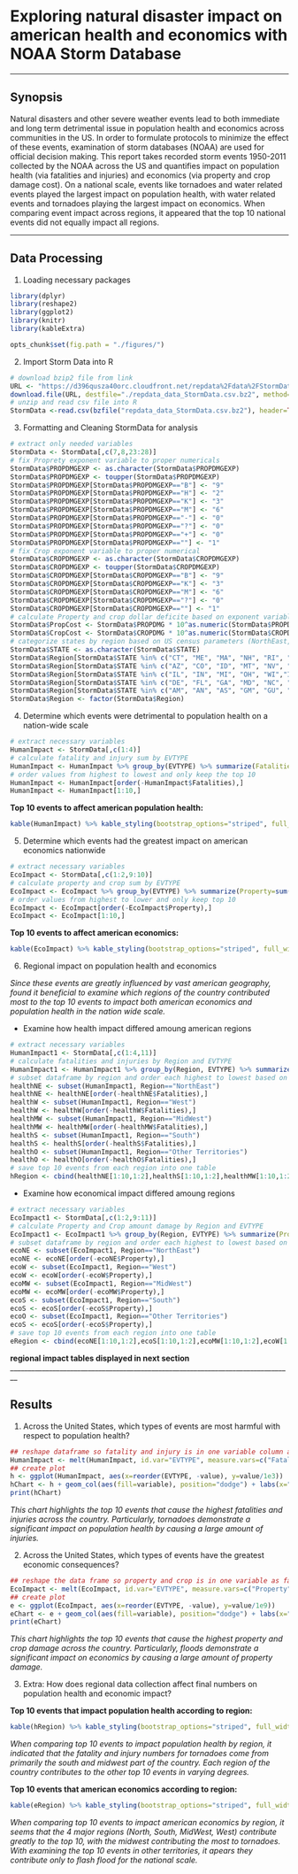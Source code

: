 Exploring natural disaster impact on american health and economics with NOAA Storm Database 
==================================================================================================

______________________________________________________________________

## Synopsis

Natural disasters and other severe weather events lead to both immediate and long term detrimental issue in population health and economics across communities in the US. In order to formulate protocols to minimize the effect of these events, examination of storm databases (NOAA) are used for official decision making. This report takes recorded storm events 1950-2011 collected by the NOAA across the US and quantifies impact on population health (via fatalities and injuries) and economics (via property and crop damage cost). On a national scale, events like tornadoes and water related events played the largest impact on population health, with water related events and tornadoes playing the largest impact on economics. When comparing event impact across regions, it appeared that the top 10 national events did not equally impact all regions.

________________________________________________________________________________

## Data Processing 

1. Loading necessary packages 

```r
library(dplyr) 
library(reshape2)
library(ggplot2)
library(knitr)
library(kableExtra)
```

```r
opts_chunk$set(fig.path = "./figures/")
```

2. Import Storm Data into R

```r
# download bzip2 file from link
URL <- "https://d396qusza40orc.cloudfront.net/repdata%2Fdata%2FStormData.csv.bz2"
download.file(URL, destfile="./repdata_data_StormData.csv.bz2", method="curl")
# unzip and read csv file into R
StormData <-read.csv(bzfile("repdata_data_StormData.csv.bz2"), header=TRUE, sep=",")
```

3. Formatting and Cleaning StormData for analysis 

```r
# extract only needed variables 
StormData <- StormData[,c(7,8,23:28)]
# fix Proprety exponent variable to proper numericals 
StormData$PROPDMGEXP <- as.character(StormData$PROPDMGEXP)
StormData$PROPDMGEXP <- toupper(StormData$PROPDMGEXP)
StormData$PROPDMGEXP[StormData$PROPDMGEXP=="B"] <- "9"
StormData$PROPDMGEXP[StormData$PROPDMGEXP=="H"] <- "2"
StormData$PROPDMGEXP[StormData$PROPDMGEXP=="K"] <- "3"
StormData$PROPDMGEXP[StormData$PROPDMGEXP=="M"] <- "6"
StormData$PROPDMGEXP[StormData$PROPDMGEXP=="-"] <- "0"
StormData$PROPDMGEXP[StormData$PROPDMGEXP=="?"] <- "0"
StormData$PROPDMGEXP[StormData$PROPDMGEXP=="+"] <- "0"
StormData$PROPDMGEXP[StormData$PROPDMGEXP==""] <- "1"
# fix Crop exponent variable to proper numerical 
StormData$CROPDMGEXP <- as.character(StormData$CROPDMGEXP)
StormData$CROPDMGEXP <- toupper(StormData$CROPDMGEXP)
StormData$CROPDMGEXP[StormData$CROPDMGEXP=="B"] <- "9"
StormData$CROPDMGEXP[StormData$CROPDMGEXP=="K"] <- "3"
StormData$CROPDMGEXP[StormData$CROPDMGEXP=="M"] <- "6"
StormData$CROPDMGEXP[StormData$CROPDMGEXP=="?"] <- "0"
StormData$CROPDMGEXP[StormData$CROPDMGEXP==""] <- "1"
# calculate Property and crop dollar deficite based on exponent variables 
StormData$PropCost <- StormData$PROPDMG * 10^as.numeric(StormData$PROPDMGEXP)
StormData$CropCost <- StormData$CROPDMG * 10^as.numeric(StormData$CROPDMGEXP)
# categorize states by region based on US census parameters (NorthEast, West, South, MidWest, Other Territories) 
StormData$STATE <- as.character(StormData$STATE)
StormData$Region[StormData$STATE %in% c("CT", "ME", "MA", "NH", "RI", "VT", "NJ", "NY", "PA")] <- "NorthEast"
StormData$Region[StormData$STATE %in% c("AZ", "CO", "ID", "MT", "NV", "NM", "UT", "WY", "AK", "CA", "HI", "OR", "WA")] <- "West"
StormData$Region[StormData$STATE %in% c("IL", "IN", "MI", "OH", "WI","IA", "KS", "MN", "MO", "NE", "ND", "SD")] <- "MidWest"
StormData$Region[StormData$STATE %in% c("DE", "FL", "GA", "MD", "NC", "SC", "VA", "DC", "WV", "AL", "KY", "MS", "TN", "AR", "LA", "OK", "TX")] <- "South"
StormData$Region[StormData$STATE %in% c("AM", "AN", "AS", "GM", "GU", "LC", "LE", "LH", "LM", "LO", "LS", "MH", "PH", "PK", "PM", "PR", "PZ", "SL", "ST", "VI", "XX")] <- "Other Territories"
StormData$Region <- factor(StormData$Region)
```

4. Determine which events were detrimental to population health on a nation-wide scale

```r
# extract necessary variables
HumanImpact <- StormData[,c(1:4)]
# calculate fatality and injury sum by EVTYPE
HumanImpact <- HumanImpact %>% group_by(EVTYPE) %>% summarize(Fatalities=sum(FATALITIES), Injuries=sum(INJURIES))
# order values from highest to lowest and only keep the top 10
HumanImpact <- HumanImpact[order(-HumanImpact$Fatalities),]
HumanImpact <- HumanImpact[1:10,]
```

**Top 10 events to affect american population health:**

```r
kable(HumanImpact) %>% kable_styling(bootstrap_options="striped", full_width=F, position="left")
```

5. Determine which events had the greatest impact on american economics nationwide 

```r
# extract necessary variables
EcoImpact <- StormData[,c(1:2,9:10)]
# calculate property and crop sum by EVTYPE
EcoImpact <- EcoImpact %>% group_by(EVTYPE) %>% summarize(Property=sum(PropCost), Crops=sum(CropCost))
# order values from highest to lower and only keep top 10 
EcoImpact <- EcoImpact[order(-EcoImpact$Property),]
EcoImpact <- EcoImpact[1:10,]
```

**Top 10 events to affect american economics:**

```r
kable(EcoImpact) %>% kable_styling(bootstrap_options="striped", full_width=F, position="left")
```


6. Regional impact on population health and economics

 
*Since these events are greatly influenced by vast american geography, found it beneficial to examine which regions of the country contributed most to the top 10 events to impact both american economics and population health in the nation wide scale.*


- Examine how health impact differed amoung american regions

```r
# extract necessary variables
HumanImpact1 <- StormData[,c(1:4,11)]
# calculate fatalities and injuries by Region and EVTYPE
HumanImpact1 <- HumanImpact1 %>% group_by(Region, EVTYPE) %>% summarize(Fatalities=sum(FATALITIES), Injuries=sum(INJURIES))
# subset dataframe by region and order each highest to lowest based on fatalities/injurues
healthNE <- subset(HumanImpact1, Region=="NorthEast")
healthNE <- healthNE[order(-healthNE$Fatalities),]
healthW <- subset(HumanImpact1, Region=="West")
healthW <- healthW[order(-healthW$Fatalities),]
healthMW <- subset(HumanImpact1, Region=="MidWest")
healthMW <- healthMW[order(-healthMW$Fatalities),]
healthS <- subset(HumanImpact1, Region=="South")
healthS <- healthS[order(-healthS$Fatalities),]
healthO <- subset(HumanImpact1, Region=="Other Territories")
healthO <- healthO[order(-healthO$Fatalities),]
# save top 10 events from each region into one table
hRegion <- cbind(healthNE[1:10,1:2],healthS[1:10,1:2],healthMW[1:10,1:2],healthW[1:10,1:2],healthO[1:10,1:2])
```


- Examine how economical impact differed amoung regions 


```r
# extract necessary variables 
EcoImpact1 <- StormData[,c(1:2,9:11)]
# calculate Property and Crop amount damage by Region and EVTYPE
EcoImpact1 <- EcoImpact1 %>% group_by(Region, EVTYPE) %>% summarize(Property=sum(PropCost), Crops=sum(CropCost))
# subset dataframe by region and order each highest to lowest based on Property/Crop cost damage
ecoNE <- subset(EcoImpact1, Region=="NorthEast")
ecoNE <- ecoNE[order(-ecoNE$Property),]
ecoW <- subset(EcoImpact1, Region=="West")
ecoW <- ecoW[order(-ecoW$Property),]
ecoMW <- subset(EcoImpact1, Region=="MidWest")
ecoMW <- ecoMW[order(-ecoMW$Property),]
ecoS <- subset(EcoImpact1, Region=="South")
ecoS <- ecoS[order(-ecoS$Property),]
ecoO <- subset(EcoImpact1, Region=="Other Territories")
ecoS <- ecoS[order(-ecoS$Property),]
# save top 10 events from each region into one table
eRegion <- cbind(ecoNE[1:10,1:2],ecoS[1:10,1:2],ecoMW[1:10,1:2],ecoW[1:10,1:2],ecoO[1:10,1:2])
```

**regional impact tables displayed in next section**
________________________________________________________________________________

## Results

1. Across the United States, which types of events are most harmful with respect to population health?

```r
## reshape dataframe so fatality and injury is in one variable column as factor 
HumanImpact <- melt(HumanImpact, id.var="EVTYPE", measure.vars=c("Fatalities", "Injuries"))
## create plot
h <- ggplot(HumanImpact, aes(x=reorder(EVTYPE, -value), y=value/1e3))
hChart <- h + geom_col(aes(fill=variable), position="dodge") + labs(x="Event Type", y="Fatalities/Injuries (Thousands)", title="Top 10 most harmful events to population health") + theme(axis.text.x=element_text(angle=45, hjust=1), plot.title=element_text(hjust=0.5))
print(hChart)
```


*This chart highlights the top 10 events that cause the highest fatalities and injuries across the country. Particularly, tornadoes demonstrate a significant impact on population health by causing a large amount of injuries.*


2. Across the United States, which types of events have the greatest economic consequences?


```r
## reshape the data frame so property and crop is in one variable as factor
EcoImpact <- melt(EcoImpact, id.var="EVTYPE", measure.vars=c("Property", "Crops"))
## create plot
e <- ggplot(EcoImpact, aes(x=reorder(EVTYPE, -value), y=value/1e9))
eChart <- e + geom_col(aes(fill=variable), position="dodge") + labs(x="Event Type", y="Property/Crop damage (Billion $)", title="Top 10 most harmful events to impact american economics") + theme(axis.text.x=element_text(angle=45, hjust=1), plot.title=element_text(hjust=0.5))
print(eChart)
```


*This chart highlights the top 10 events that cause the highest property and crop damage across the country. Particularly, floods demonstrate a significant impact on economics by causing a large amount of property damage.*


3. Extra: How does regional data collection affect final numbers on population health and economic impact?


**Top 10 events that impact population health according to region:**

```r
kable(hRegion) %>% kable_styling(bootstrap_options="striped", full_width=F, position="left")
```


*When comparing top 10 events to impact population health by region, it indicated that the fatality and injury numbers for tornadoes come from primarily the south and midwest part of the country. Each region of the country contributes to the other top 10 events in varying degrees.* 


**Top 10 events that american economics according to region:**

```r
kable(eRegion) %>% kable_styling(bootstrap_options="striped", full_width=F, position="left")
```


*When comparing top 10 events to impact american economics by region, it seems that the 4 major regions (North, South, MidWest, West) contribute greatly to the top 10, with the midwest contributing the most to tornadoes. With examining the top 10 events in other territories, it apears they contribute only to flash flood for the national scale.*